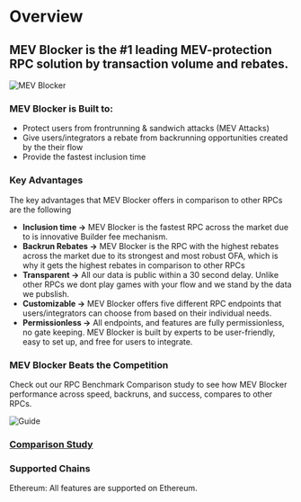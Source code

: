 # Overview

## MEV Blocker is the #1 leading MEV-protection RPC solution by transaction volume and rebates.

![MEV Blocker](/img/mevblocker/concept1-1200x630.png)  

### MEV Blocker is Built to:

* Protect users from frontrunning & sandwich attacks (MEV Attacks)
*  Give users/integrators a rebate from backrunning opportunities created by the their flow
*  Provide the fastest inclusion time

### Key Advantages

The key advantages that MEV Blocker offers in comparison to other RPCs are the following

* **Inclusion time →** MEV Blocker is the fastest RPC across the market due to is innovative Builder fee mechanism.
* **Backrun Rebates →** MEV Blocker is the RPC with the highest rebates across the market due to its strongest and most robust OFA, which is why it gets the highest rebates in comparison to other RPCs
* **Transparent →** All our data  is public within a 30 second delay. Unlike other RPCs we dont play games with your flow and we stand by the data we pubslish.
* **Customizable →** MEV Blocker offers five different RPC endpoints that users/integrators can choose from based on their individual needs.
* **Permissionless →** All endpoints, and features are fully permissionless, no gate keeping.  MEV Blocker is built by experts to be user-friendly, easy to set up, and free for users to integrate.

### MEV Blocker Beats the Competition

Check out our RPC Benchmark Comparison study to see how MEV Blocker performance across speed, backruns, and success, compares to other RPCs.

![Guide](/img/mevblocker/mevblocker_comparison.png)

### [Comparison Study](/mevblocker/rpc-performance)

### Supported Chains

Ethereum: All features are supported on Ethereum.


<DocCardList />

